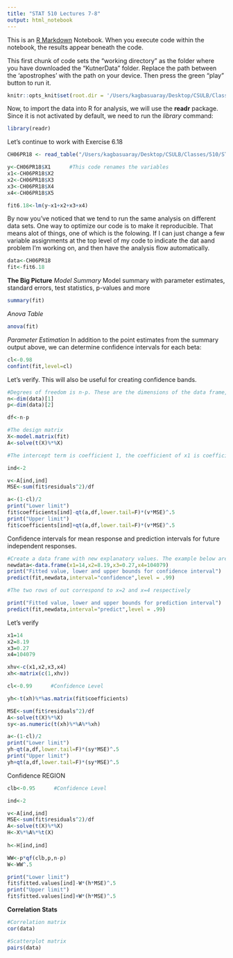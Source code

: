 ```yaml
---
title: "STAT 510 Lectures 7-8"
output: html_notebook
---
```


This is an [R Markdown](http://rmarkdown.rstudio.com) Notebook. When you execute code within the notebook, the results appear beneath the code.

This first chunk of code sets the "working directory" as the folder where you have downloaded the "KutnerData" folder. Replace the path between the 'apostrophes' with the path on your device. Then press the green "play" button to run it.

```r
knitr::opts_knit$set(root.dir = '/Users/kagbasuaray/Desktop/CSULB/Classes/510/STAT510_Code/KutnerData/Chapter 6 Data Sets')
```

Now, to import the data into R for analysis, we will use the **readr** package. Since it is not activated by default, we need to run the *library* command:

```r
library(readr)
```

Let's continue to work with Exercise 6.18

```r
CH06PR18 <- read_table("/Users/kagbasuaray/Desktop/CSULB/Classes/510/STAT510_Code/KutnerData/Chapter 6 Data Sets/CH06PR18.txt", col_names = FALSE)    #This code imports the data

y<-CH06PR18$X1      #This code renames the variables
x1<-CH06PR18$X2
x2<-CH06PR18$X3
x3<-CH06PR18$X4
x4<-CH06PR18$X5

fit6.18<-lm(y~x1+x2+x3+x4)
```

By now you've noticed that we tend to run the same analysis on different data sets. One way to optimize our code is to make it reproducible. That means alot of things, one of which is the folowing. If I can just change a few variable assignments at the top level of my code to indicate the dat aand problem I'm working on, and then have the analysis flow automatically.

```r
data<-CH06PR18
fit<-fit6.18
```

**The Big Picture** *Model Summary* Model summary with parameter estimates, standard errors, test statistics, p-values and more

```r
summary(fit)
```

*Anova Table*

```r
anova(fit)
```

*Parameter Estimation* In addition to the point estimates from the summary output above, we can determine confidence intervals for each beta:

```r
cl<-0.98
confint(fit,level=cl)
```

Let's verify. This will also be useful for creating confidence bands.

```r
#Degrees of freedom is n-p. These are the dimensions of the data frame, so let's use that for our advantage.
n<-dim(data)[1]
p<-dim(data)[2]

df<-n-p

#The design matrix 
X<-model.matrix(fit)
A<-solve(t(X)%*%X)

#The intercept term is coefficient 1, the coefficient of x1 is coefficient 2, etc. The ind, or index parameter will keep track of that.

ind<-2

v<-A[ind,ind]
MSE<-sum(fit$residuals^2)/df

a<-(1-cl)/2
print("Lower limit")
fit$coefficients[ind]-qt(a,df,lower.tail=F)*(v*MSE)^.5
print("Upper limit")
fit$coefficients[ind]+qt(a,df,lower.tail=F)*(v*MSE)^.5
```

Confidence intervals for mean response and prediction intervals for future independent responses.

```r
#Create a data frame with new explanatory values. The example below are from the 2nd observation
newdata<-data.frame(x1=14,x2=8.19,x3=0.27,x4=104079)
print("Fitted value, lower and upper bounds for confidence interval")
predict(fit,newdata,interval="confidence",level = .99)

#The two rows of out correspond to x=2 and x=4 respectively

print("Fitted value, lower and upper bounds for prediction interval")
predict(fit,newdata,interval="predict",level = .99)

```

Let's verify

```r
x1=14
x2=8.19
x3=0.27
x4=104079

xhv<-c(x1,x2,x3,x4)
xh<-matrix(c(1,xhv))

cl<-0.99      #Confidence Level

yh<-t(xh)%*%as.matrix(fit$coefficients)

MSE<-sum(fit$residuals^2)/df
A<-solve(t(X)%*%X)
sy<-as.numeric(t(xh)%*%A%*%xh)

a<-(1-cl)/2
print("Lower limit")
yh-qt(a,df,lower.tail=F)*(sy*MSE)^.5
print("Upper limit")
yh+qt(a,df,lower.tail=F)*(sy*MSE)^.5
```

Confidence REGION

```r
clb<-0.95      #Confidence Level

ind<-2

v<-A[ind,ind]
MSE<-sum(fit$residuals^2)/df
A<-solve(t(X)%*%X)
H<-X%*%A%*%t(X)
 
h<-H[ind,ind]

WW<-p*qf(clb,p,n-p)
W<-WW^.5

print("Lower limit")
fit$fitted.values[ind]-W*(h*MSE)^.5
print("Upper limit")
fit$fitted.values[ind]+W*(h*MSE)^.5
```

**Correlation Stats**

```r
#Correlation matrix
cor(data)

#Scatterplot matrix
pairs(data)
```
